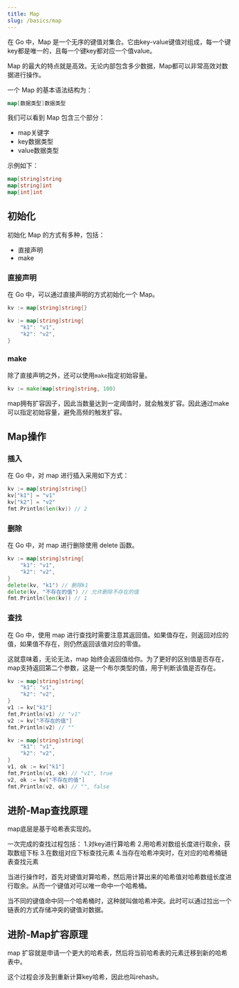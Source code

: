 ```yaml
---
title: Map
slug: /basics/map
---
```



<!--package-->

在 Go 中，Map 是一个无序的键值对集合。它由key-value键值对组成，每一个键key都是唯一的，且每一个键key都对应一个值value。

Map 的最大的特点就是高效。无论内部包含多少数据，Map都可以非常高效对数据进行操作。

一个 Map 的基本语法结构为：
```go
map[数据类型]数据类型
```

我们可以看到 Map 包含三个部分：
- map关键字
- key数据类型
- value数据类型

示例如下：
```go
map[string]string
map[string]int
map[int]int
```

## 初始化

初始化 Map 的方式有多种，包括：
- 直接声明
- make

### 直接声明
在 Go 中，可以通过直接声明的方式初始化一个 Map。

```go title="声明空map"
kv := map[string]string{}
```

```go title="声明非空map"
kv := map[string]string{
    "k1": "v1",
    "k2": "v2",
}
```

### make
除了直接声明之外，还可以使用`make`指定初始容量。

```go title="指定初始容量"
kv := make(map[string]string, 100)
```

map拥有扩容因子，因此当数量达到一定阈值时，就会触发扩容。因此通过make可以指定初始容量，避免高频的触发扩容。


## Map操作

### 插入
在 Go 中，对 map 进行插入采用如下方式：

```go
kv := map[string]string{}
kv["k1"] = "v1"
kv["k2"] = "v2"
fmt.Println(len(kv)) // 2
```

### 删除
在 Go 中，对 map 进行删除使用 delete 函数。

```go
kv := map[string]string{
    "k1": "v1",
    "k2": "v2",
}
delete(kv, "k1") // 删除k1
delete(kv, "不存在的值") // 允许删除不存在的值
fmt.Println(len(kv)) // 1
```

### 查找
在 Go 中，使用 map 进行查找时需要注意其返回值。如果值存在，则返回对应的值，如果值不存在，则仍然返回该值对应的零值。

这就意味着，无论无法，map 始终会返回值给你。为了更好的区别值是否存在，map支持返回第二个参数，这是一个布尔类型的值，用于判断该值是否存在。

```go title="返回一个值"
kv := map[string]string{
    "k1": "v1",
    "k2": "v2",
}
v1 := kv["k1"]
fmt,Println(v1) // "v1"
v2 := kv["不存在的值"]
fmt,Println(v2) // ""
```

```go title="返回两个值"
kv := map[string]string{
    "k1": "v1",
    "k2": "v2",
}
v1, ok := kv["k1"]
fmt,Println(v1, ok) // "v1", true
v2, ok := kv["不存在的值"]
fmt,Println(v2, ok) // "", false
```


## 进阶-Map查找原理
map底层是基于哈希表实现的。

一次完成的查找过程包括：
1.对key进行算哈希
2.用哈希对数组长度进行取余，获取数组下标
3.在数组对应下标查找元素
4.当存在哈希冲突时，在对应的哈希桶链表查找元素

当进行操作时，首先对键值对算哈希，然后用计算出来的哈希值对哈希数组长度进行取余。从而一个键值对可以唯一命中一个哈希桶。

当不同的键值命中同一个哈希桶时，这种就叫做哈希冲突。此时可以通过拉出一个链表的方式存储冲突的键值对数据。


## 进阶-Map扩容原理
map 扩容就是申请一个更大的哈希表，然后将当前哈希表的元素迁移到新的哈希表中。

这个过程会涉及到重新计算key哈希，因此也叫rehash。

